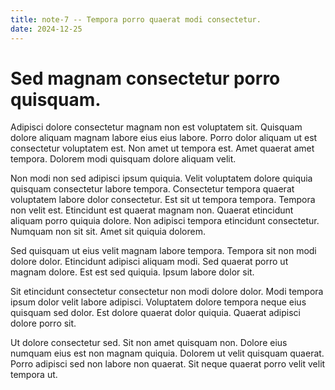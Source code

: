 ```yaml
---
title: note-7 -- Tempora porro quaerat modi consectetur.
date: 2024-12-25
---
```


# Sed magnam consectetur porro quisquam.

Adipisci dolore consectetur magnam non est voluptatem sit. Quisquam dolore aliquam magnam labore eius eius labore. Porro dolor aliquam ut est consectetur voluptatem est. Non amet ut tempora est. Amet quaerat amet tempora. Dolorem modi quisquam dolore aliquam velit.

Non modi non sed adipisci ipsum quiquia. Velit voluptatem dolore quiquia quisquam consectetur labore tempora. Consectetur tempora quaerat voluptatem labore dolor consectetur. Est sit ut tempora tempora. Tempora non velit est. Etincidunt est quaerat magnam non. Quaerat etincidunt aliquam porro quiquia dolore. Non adipisci tempora etincidunt consectetur. Numquam non sit sit. Amet sit quiquia dolorem.

Sed quisquam ut eius velit magnam labore tempora. Tempora sit non modi dolore dolor. Etincidunt adipisci aliquam modi. Sed quaerat porro ut magnam dolore. Est est sed quiquia. Ipsum labore dolor sit.

Sit etincidunt consectetur consectetur non modi dolore dolor. Modi tempora ipsum dolor velit labore adipisci. Voluptatem dolore tempora neque eius quisquam sed dolor. Est dolore quaerat dolor quiquia. Quaerat adipisci dolore porro sit.

Ut dolore consectetur sed. Sit non amet quisquam non. Dolore eius numquam eius est non magnam quiquia. Dolorem ut velit quisquam quaerat. Porro adipisci sed non labore non quaerat. Sit neque quaerat porro velit velit tempora ut.

